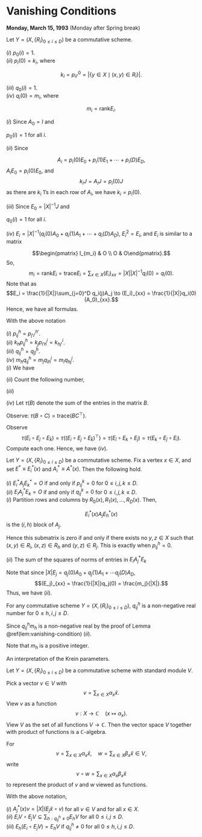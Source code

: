 # Vanishing Conditions {#lec20}
**Monday, March 15, 1993** (Monday after Spring break)

:::{.lemma #pij-qij}
Let $Y = (X, \{R_i\}_{0\leq i\leq D})$ be a commutative scheme. 

| $(i)$ $p_0(i) = 1$.

| $(ii)$ $p_i(0) = k_i$, where 
$$k_i = p^0_{ii'} = |\{y\in X\mid (x,y)\in R_i\}|.$$

| $(iii)$ $q_0(i) = 1$.

| $(iv)$ $q_i(0) = m_i$, where
$$m_i = \mathrm{rank} E_i.$$
:::

:::{.proof}
| $(i)$ Since $A_0 = I$ and
\begin{align}
A_0 & = p_0(0)E_0 + p_0(1)E_1 + \cdots + p_0(D)E_D\\
I & = E_0 + E_1 + \cdots + E_D,
\end{align}
$p_0(i) = 1$ for all $i$.

| $(ii)$ Since
$$A_i = p_i(0)E_0 + p_i(1)E_1 + \cdots + p_i(D)E_D,$$
$A_i E_0 = p_i(0)E_0$, and 
$$k_i J = A_i J = p_i(0)J$$
as there are $k_i$ $1$'s in each row of $A_i$, we have $k_i = p_i(0)$. 

| $(iii)$ Since $E_0 = |X|^{-1}J$ and
\begin{align}
E_0 & = |X|^{-1}(q_0(0)A_0 + q_0(1)A_1 + \cdots + q_0(D)A_D)\\
|X|^{-1}J & = |X|^{-1}(A_0 + A_1 + \cdots + A_D),
\end{align}
$q_0(i) = 1$ for all $i$.

| $(iv)$ $E_i = |X|^{-1}(q_i(0)A_0 + q_i(1)A_1 + \cdots + q_i(D)A_D)$, $E_i^2 = E_i$, and $E_i$ is similar to a matrix
$$\begin{pmatrix} I_{m_i} & O \\ O & O\end{pmatrix}.$$
So, 
$$m_i = \mathrm{rank}E_i = \mathrm{trace} E_i = \sum_{x\in X}(E_i)_{xx} = |X||X|^{-1}q_i(0) = q_i(0).$$
Note that as 
$$E_i = \frac{1}{|X|}\sum_{j=0}^D q_i(j)A_j \to (E_i)_{xx} = \frac{1}{|X|}q_i(0)(A_0)_{xx}.$$
Hence, we have all formulas.
:::


:::{.lemma #phijqhij}
With the above notation

| $(i)$ $p^h_{ij} = p^{h'}_{j'i'}$.

| $(ii)$ $k_hp^h_{ij} = k_jp^j_{i'h} = k^i_{hj'}$.

| $(iii)$ $q^h_{ij} = q^{\hat{h}}_{\hat{j}\hat{i}}$.

| $(iv)$ $m_hq^h_{ij} = m_jq^j_{\hat{i}h} = m_iq^i_{h\hat{j}}.$
:::

:::{.proof}
| $(i)$ We have
\begin{align}
\sum_{h = 0}^D p^h_{ij} A_{h'} & \left(\sum_{h=0}^D p^h_{ij}A_h\right)^\top \\
 & = (A_iA_j)^\top  \\
& = A_j^\top A_i^\top\\
& = A_{j'}A_{i'} \\
& = \sum_{h=0}^D p^{h'}_{j'i'}A_h'.
\end{align}

| $(ii)$ Count the following number,
\begin{align} 
& |\{xyz\in X^3 \mid (x,y)\in R_h, (x,z)\in R_i, (z,y)\in R_j\}| \\
& \quad =  |X|k_hp^h_{ij} = |X|k_jp^j_{i'h} = |X|k^i_{hj'}.
\end{align}

| $(iii)$ 
\begin{align}
\frac{1}{|X|}\sum_{h = 0}^D q^h_{ij} E_{\hat{h}} & = \left(\frac{1}{|X|}\sum_{h=0}^D q^h_{ij}E_h\right)^\top \\
 & = (E_i\circ E_j)^\top  \\
& = E_j^\top \circ E_i^\top\\
& = E_{\hat{j}}E_{\hat{i}} \\
& = \frac{1}{|X|}\sum_{h=0}^D q^{\hat{h}}_{\hat{j}\hat{i}}E_{\hat{h}}.
\end{align}

| $(iv)$ Let $\tau(B)$ denote the sum of the entries in the matrix $B$.

Observe: $\tau(B\circ C) = \mathrm{trace}(BC^\top)$.

Observe
$$\tau(E_i\circ E_j \circ E_{\hat{k}}) = \tau((E_i\circ E_j\circ E_{\hat{k}})^\top) = \tau(E_{\hat{i}}\circ E_k \circ E_{\hat{j}}) = \tau(E_k\circ E_{\hat{j}}\circ E_{\hat{i}}).$$
Compute each one.
\begin{align}
\tau(E_i\circ E_j \circ E_{\hat{k}}) & = \mathrm{trace}((E_i\circ E_j)E_k) = \mathrm{trace}\left(\left(\frac{1}{|X|}\sum_{h} q^h_{ij}E_h\right)E_k\right)\\
& = \mathrm{trace}\left(\frac{1}{|X|} q^k_{ij}E_k\right) = \frac{1}{|X|}m_kq^k_{ij},\\
\tau(E_{\hat{i}}\circ E_k \circ E_{\hat{j}}) & = \mathrm{trace}((E_{\hat{i}}\circ E_k)E_{\hat{j}}) = \mathrm{trace}\left(\left(\frac{1}{|X|}\sum_{h} q^h_{\hat{i}k}E_h\right)E_{\hat{j}}\right)\\
& = \mathrm{trace}\left(\frac{1}{|X|} q^j_{\hat{i}k}E_k\right) = \frac{1}{|X|}m_jq^j_{\hat{i}k},\\
\tau(E_k\circ E_{\hat{j}}\circ E_{\hat{i}}) & = \mathrm{trace}((E_k\circ E_{\hat{j}})E_i) = \mathrm{trace}\left(\left(\frac{1}{|X|}\sum_{h} q^h_{k\hat{j}}E_h\right)E_i\right)\\
& = \mathrm{trace}\left(\frac{1}{|X|} q^i_{k\hat{j}}E_i\right) = \frac{1}{|X|}m_iq^i_{k\hat{j}}.
\end{align}
Hence, we have $(iv)$.
:::

:::{.lemma #vanishing-condition}
Let $Y = (X, \{R_i\}_{0\leq i\leq D})$ be a commutative scheme. Fix a vertex $x\in X$, and set $E^*\equiv E^*_i(x)$ and $A^*_i \equiv A^*(x)$.
Then the following hold.

| $(i)$ $E^*_iA_jE^*_k = O$ if and only if $p^k_{ij} = 0$ for $0\leq i,j,k\leq D$.

| $(ii)$ $E_iA^*_jE_k = O$ if and only if $q^k_{ij} = 0$ for $0\leq i,j,k\leq D$.
:::

:::{.proof}
| $(i)$ Partition rows and columns by $R_0(x), R_1(x), \ldots, R_D(x)$. Then,
$$E^*_i(x)A_j E^*_h(x)$$
is the $(i,h)$ block of $A_j$. 

Hence this submatrix is zero if and only if there exists no $y,z\in X$ such that $(x,y)\in R_i$, $(x,z)\in R_h$ and $(y,z)\in R_j$. This is exactly when $p^h_{ij} = 0$.


| $(ii)$ The sum of the squares of norms of entries in $E_iA^*_jE_k$
\begin{align}
& = \tau((E_iA^*_jE_k)\circ (\overline{E_jA^*_jE_k}))\\
& = \mathrm{trace}(E_iA^*_jE_k(\overline{E_jA^*_jE_k})^\top)\\
& = \mathrm{trace}(E_iA^*_jE_kA^*_{\hat{j}}E_i)\\
& = \mathrm{trace}(E_iA^*_jE_kA^*_{\hat{j}}) && \text{as $\mathrm{trace}(XY) = \mathrm{trace}(YX)$}\\
& = \sum_{y\in X}(E_iA^*_jE_kA^*_{\hat{j}})_{yy}\\
& = \sum_{y\in X}\left(\sum_{z\in X} (E_i)_{yz}(A^*_j)_{zz}(E_k)_{zy}(A^*_{\hat{j}})_{yy}\right)\\
& = \sum_{y\in X}\left(\sum_{z\in X} (E_{\hat{i}})_{zy}(|X|(E_j)_{xz})(E_k)_{zy}(|X|(E_j)_{yx})\right)\\
& = |X|^2(E_j(E_{\hat{i}}\circ E_k))E_j)_{xx}\\
& = |X|q^j_{\hat{i}k}(E_j)_{xx}\\
& = q^j_{\hat{i}k}m_j \\
& = m_kq^k_{ij}.
\end{align}
Note that since $|X|E_j = q_j(0)A_0 + q_j(1)A_1 + \cdots q_j(D)A_D$, 
$$(E_j)_{xx} = \frac{1}{|X|}q_j(0) = \frac{m_j}{|X|}.$$
Thus, we have $(ii)$.
:::

:::{.corollary #qhij name="Krein Condition"}
For any commutative scheme $Y = (X, \{R_i\}_{0\leq i\leq D})$, $q^h_{ij}$ is a non-negative real number for $0\leq h, i, j\leq D$.
:::

:::{.proof}
Since $q^h_{ij}m_h$ is a non-negative real by the proof of Lemma \@ref(lem:vanishing-condition) $(ii)$.

Note that $m_h$ is a positive integer.
:::


An interpretation of the Krein parameters.

Let $Y = (X, \{R_i\}_{0\leq i\leq D})$ be a commutative scheme with standard module $V$.

Pick a vector $v\in V$ with 
$$v = \sum_{x\in X}\alpha_x \hat{x}.$$
View $v$ as a function
$$v: X\longrightarrow \mathbb{C} \quad (x\mapsto \alpha_x).$$
View $V$ as the set of all functions $V \longrightarrow \mathbb{C}$. Then the vector space $V$ together with product of functions is a $\mathbb{C}$-algebra.

For 
$$v = \sum_{x\in X}\alpha_x \hat{x}, \quad w = \sum_{x\in X}\beta_x \hat{x} \in V,$$
write
$$v\circ w = \sum_{x\in X}\alpha_x\beta_x \hat{x}$$
to represent the product of $v$ and $w$ viewed as functions.

:::{.lemma #vector-function-product}
With the above notation,

| $(i)$ $A^*_j(x)v = |X|(E_{\hat{j}}\hat{x}\circ v)$ for all $v\in V$ and for all $x\in X$.

| $(ii)$ $E_iV\circ E_jV \subseteq \sum_{h: q^h_{ij}\neq 0} E_hV$ for all $0\leq i, j\leq D$.

| $(iii)$ $E_h(E_i\circ E_jV) = E_hV$ if $q^h_{ij}\neq 0$ for all $0\leq h, i, j\leq D$.
:::
